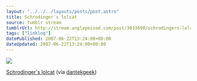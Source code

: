 ```yaml
---
layout: "../../../layouts/posts/post.astro"
title: Schrodinger's lolcat
source: tumblr stream
tumblrUrl: http://stream.anglepoised.com/post/3033690/schrodingers-lolcat-via-dantekgeek
tags: ["linklog"]
datePublished: 2007-06-22T13:24:00+00:00
dateUpdated: 2007-06-22T13:24:00+00:00
---
```


![](/images/notes/schrodingers-lolcat.jpg)

[Schrodinger's lolcat](https://flickr.com/photos/dantekgeek/522563155/) (via [dantekgeek](http://flickr.com/photos/dantekgeek))
